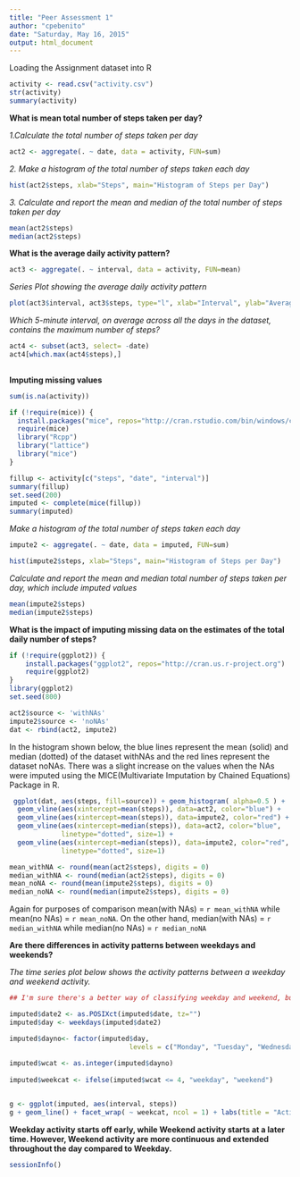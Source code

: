 ```yaml
---
title: "Peer Assessment 1"
author: "cpebenito"
date: "Saturday, May 16, 2015"
output: html_document
---
```


Loading the Assignment dataset into R

```r
activity <- read.csv("activity.csv")
str(activity)
summary(activity)

```


**What is mean total number of steps taken per day?**

*1.Calculate the total number of steps taken per day*

```r
act2 <- aggregate(. ~ date, data = activity, FUN=sum)

```

*2. Make a histogram of the total number of steps taken each day*

```r

hist(act2$steps, xlab="Steps", main="Histogram of Steps per Day")

```

*3. Calculate and report the mean and median of the total number of steps taken per day*

```r

mean(act2$steps)
median(act2$steps)

```

**What is the average daily activity pattern?**

```r

act3 <- aggregate(. ~ interval, data = activity, FUN=mean)

```

*Series Plot showing the average daily activity pattern*

```r
plot(act3$interval, act3$steps, type="l", xlab="Interval", ylab="Average Steps", main="Time Series of Steps per Interval")

```

*Which 5-minute interval, on average across all the days in the dataset, contains the maximum number of steps?*

```r

act4 <- subset(act3, select= -date)
act4[which.max(act4$steps),]
  
```


**Imputing missing values**

```r

sum(is.na(activity))


```

```r
if (!require(mice)) {
  install.packages("mice", repos="http://cran.rstudio.com/bin/windows/contrib/3.2/mice_2.22.zip") 
  require(mice)
  library("Rcpp")
  library("lattice")
  library("mice")
}

```


```r
fillup <- activity[c("steps", "date", "interval")]
summary(fillup)
set.seed(200)
imputed <- complete(mice(fillup))
summary(imputed)
```

*Make a histogram of the total number of steps taken each day*

```r
impute2 <- aggregate(. ~ date, data = imputed, FUN=sum)

hist(impute2$steps, xlab="Steps", main="Histogram of Steps per Day")

```

*Calculate and report the mean and median total number of steps taken per day, which include imputed values*

```r

mean(impute2$steps)
median(impute2$steps)

```

**What is the impact of imputing missing data on the estimates of the total daily number of steps?**

```r

if (!require(ggplot2)) {
    install.packages("ggplot2", repos="http://cran.us.r-project.org")
    require(ggplot2)
}
library(ggplot2)
set.seed(800)

act2$source <- 'withNAs'
impute2$source <- 'noNAs'
dat <- rbind(act2, impute2)

```
  
  In the histogram shown below, the blue lines represent the mean (solid) and median (dotted) of the dataset withNAs and the red lines represent the dataset noNAs. There was a slight increase on the values when the NAs were imputed using the MICE(Multivariate Imputation by Chained Equations) Package in R.
 
 
```r
 
 ggplot(dat, aes(steps, fill=source)) + geom_histogram( alpha=0.5 ) +
  geom_vline(aes(xintercept=mean(steps)), data=act2, color="blue") +
  geom_vline(aes(xintercept=mean(steps)), data=impute2, color="red") +
  geom_vline(aes(xintercept=median(steps)), data=act2, color="blue", 
             linetype="dotted", size=1) +
  geom_vline(aes(xintercept=median(steps)), data=impute2, color="red", 
             linetype="dotted", size=1)
```

  
```r
  
mean_withNA <- round(mean(act2$steps), digits = 0)
median_withNA <- round(median(act2$steps), digits = 0)
mean_noNA <- round(mean(impute2$steps), digits = 0)
median_noNA <- round(median(impute2$steps), digits = 0)

```

Again for purposes of comparison mean(with NAs) = `r mean_withNA` while mean(no NAs) = `r mean_noNA`. On the other hand, median(with NAs) = `r median_withNA` while median(no NAs) = `r median_noNA`



**Are there differences in activity patterns between weekdays and weekends?**

*The time series plot below shows the activity patterns between a weekday and weekend activity.*

```r
## I'm sure there's a better way of classifying weekday and weekend, but this is the best I could do for now with the deadline ##

imputed$date2 <- as.POSIXct(imputed$date, tz="")
imputed$day <- weekdays(imputed$date2)

imputed$dayno<- factor(imputed$day,
                              levels = c("Monday", "Tuesday", "Wednesday", "Thursday", "Friday", "Saturday", "Sunday"), labels = c(1,2,3,4,5,6,7))
                         
imputed$wcat <- as.integer(imputed$dayno)
  
imputed$weekcat <- ifelse(imputed$wcat <= 4, "weekday", "weekend")


g <- ggplot(imputed, aes(interval, steps))
g + geom_line() + facet_wrap( ~ weekcat, ncol = 1) + labs(title = "Activity Pattern")


```

**Weekday activity starts off early, while Weekend activity starts at a later time. However, Weekend activity are more continuous and extended throughout the day compared to Weekday.**


```r
sessionInfo()

```



